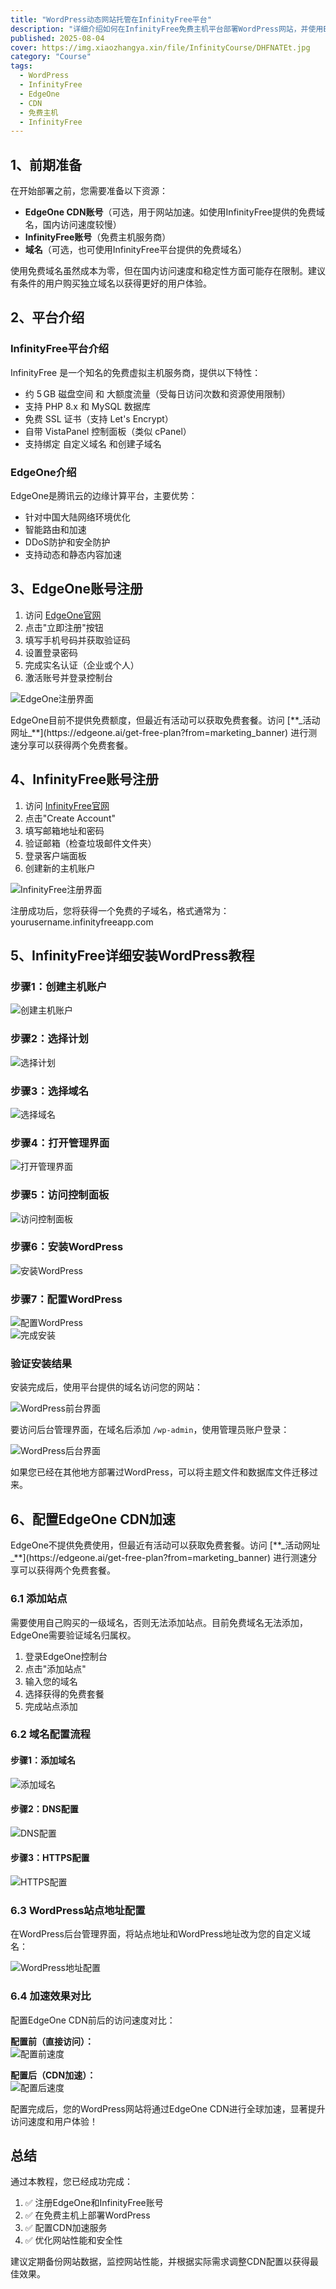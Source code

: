 ```yaml
---
title: "WordPress动态网站托管在InfinityFree平台"  
description: "详细介绍如何在InfinityFree免费主机平台部署WordPress网站，并使用EdgeOne CDN进行加速优化的完整教程"  
published: 2025-08-04
cover: https://img.xiaozhangya.xin/file/InfinityCourse/DHFNATEt.jpg  
category: "Course"
tags:  
  - WordPress  
  - InfinityFree  
  - EdgeOne  
  - CDN  
  - 免费主机
  - InfinityFree
---
```

  
  
## 1、前期准备  
  
在开始部署之前，您需要准备以下资源：  
  
- **EdgeOne CDN账号**（可选，用于网站加速。如使用InfinityFree提供的免费域名，国内访问速度较慢）  
- **InfinityFree账号**（免费主机服务商）  
- **域名**（可选，也可使用InfinityFree平台提供的免费域名）  
  
<Warning>  
使用免费域名虽然成本为零，但在国内访问速度和稳定性方面可能存在限制。建议有条件的用户购买独立域名以获得更好的用户体验。  
</Warning>  
  
## 2、平台介绍  
  
### InfinityFree平台介绍  
  
<LinkCard  
  title="InfinityFree"  
  desc="提供免费PHP主机服务，支持MySQL数据库，适合WordPress等动态网站部署"  
  url="https://www.infinityfree.com/"  
  img="https://img.xiaozhangya.xin/file/Logo/1754280946361_InfinityFree.png"  
/>  
  
InfinityFree 是一个知名的免费虚拟主机服务商，提供以下特性：
- 约 5 GB 磁盘空间 和 大额度流量（受每日访问次数和资源使用限制）
- 支持 PHP 8.x 和 MySQL 数据库
- 免费 SSL 证书（支持 Let's Encrypt）
- 自带 VistaPanel 控制面板（类似 cPanel）
- 支持绑定 自定义域名 和创建子域名

### EdgeOne介绍  
  
<LinkCard  
  title="EdgeOne"  
  desc="腾讯云提供的边缘计算和CDN加速服务"  
  url="https://edgeone.ai"  
  img="/image/icons/edgeone.png"  
/>  
  
EdgeOne是腾讯云的边缘计算平台，主要优势：  
  
- 针对中国大陆网络环境优化  
- 智能路由和加速  
- DDoS防护和安全防护  
- 支持动态和静态内容加速  
  
## 3、EdgeOne账号注册  
  
<Collapse title="EdgeOne注册详细步骤">  
  
1. 访问 [EdgeOne官网](https://edgeone.ai/)  
2. 点击"立即注册"按钮  
3. 填写手机号码并获取验证码  
4. 设置登录密码  
5. 完成实名认证（企业或个人）  
6. 激活账号并登录控制台  
  
</Collapse>  
  
![EdgeOne注册界面](https://img.xiaozhangya.xin/file/InfinityCourse/b2q9Z77p.png)  
  
<Info>  
EdgeOne目前不提供免费额度，但最近有活动可以获取免费套餐。访问 [**_活动网址_**](https://edgeone.ai/get-free-plan?from=marketing_banner) 进行测速分享可以获得两个免费套餐。  
</Info>  
  
## 4、InfinityFree账号注册  
  
<Collapse title="InfinityFree注册详细步骤">  
  
1. 访问 [InfinityFree官网](https://infinityfree.net)  
2. 点击"Create Account"  
3. 填写邮箱地址和密码  
4. 验证邮箱（检查垃圾邮件文件夹）  
5. 登录客户端面板  
6. 创建新的主机账户  
  
</Collapse>  
  
![InfinityFree注册界面](https://img.xiaozhangya.xin/file/InfinityCourse/QnvMuom3.png)  
  
<Success>  
注册成功后，您将获得一个免费的子域名，格式通常为：yourusername.infinityfreeapp.com  
</Success>  
  
## 5、InfinityFree详细安装WordPress教程  
  
<Collapse title="WordPress安装步骤图解">  
  
### 步骤1：创建主机账户  
![创建主机账户](https://img.xiaozhangya.xin/file/InfinityCourse/vT5Snazk.png)  
  
### 步骤2：选择计划  
![选择计划](https://img.xiaozhangya.xin/file/InfinityCourse/XsUPX34t.png)  
  
### 步骤3：选择域名  
![选择域名](https://img.xiaozhangya.xin/file/InfinityCourse/gWkIC4td.png)  
  
### 步骤4：打开管理界面  
![打开管理界面](https://img.xiaozhangya.xin/file/InfinityCourse/TrSQeUGj.png)  
  
### 步骤5：访问控制面板  
![访问控制面板](https://img.xiaozhangya.xin/file/InfinityCourse/qFI4aaLK.png)  
  
### 步骤6：安装WordPress  
![安装WordPress](https://img.xiaozhangya.xin/file/InfinityCourse/5UttNXlO.png)  
  
### 步骤7：配置WordPress  
![配置WordPress](https://img.xiaozhangya.xin/file/InfinityCourse/uVRMXHNZ.png)  
![完成安装](https://img.xiaozhangya.xin/file/InfinityCourse/dYhYYAgn.png)  
  
</Collapse>  
  
### 验证安装结果  
  
安装完成后，使用平台提供的域名访问您的网站：  
  
![WordPress前台界面](https://img.xiaozhangya.xin/file/InfinityCourse/5ErnBN4N.png)  
  
要访问后台管理界面，在域名后添加 `/wp-admin`，使用管理员账户登录：  
  
![WordPress后台界面](https://img.xiaozhangya.xin/file/InfinityCourse/qT1cF4jZ.png)  
  
<Warning>  
如果您已经在其他地方部署过WordPress，可以将主题文件和数据库文件迁移过来。  
</Warning>  
  
## 6、配置EdgeOne CDN加速  
  
<Warning>  
EdgeOne不提供免费使用，但最近有活动可以获取免费套餐。访问 [**_活动网址_**](https://edgeone.ai/get-free-plan?from=marketing_banner) 进行测速分享可以获得两个免费套餐。  
</Warning>  
  
### 6.1 添加站点  
  
<Info>  
需要使用自己购买的一级域名，否则无法添加站点。目前免费域名无法添加，EdgeOne需要验证域名归属权。  
</Info>  
  
1. 登录EdgeOne控制台  
2. 点击"添加站点"  
3. 输入您的域名  
4. 选择获得的免费套餐  
5. 完成站点添加  
  
### 6.2 域名配置流程  
  
<Collapse title="EdgeOne域名配置详细步骤">  
  
#### 步骤1：添加域名  
![添加域名](https://img.xiaozhangya.xin/file/InfinityCourse/sUUArBRX.png)  
  
#### 步骤2：DNS配置  
![DNS配置](https://img.xiaozhangya.xin/file/InfinityCourse/2xvvbStO.png)  
  
#### 步骤3：HTTPS配置  
![HTTPS配置](https://img.xiaozhangya.xin/file/InfinityCourse/WKv1wMt6.png)  
  
</Collapse>  
  
### 6.3 WordPress站点地址配置  
  
在WordPress后台管理界面，将站点地址和WordPress地址改为您的自定义域名：  
  
![WordPress地址配置](https://img.xiaozhangya.xin/file/InfinityCourse/dnYWuL12.png)  
  
### 6.4 加速效果对比  
  
配置EdgeOne CDN前后的访问速度对比：  
  
**配置前（直接访问）：**  
![配置前速度](https://img.xiaozhangya.xin/file/InfinityCourse/dP4BnVHe.png)  
  
**配置后（CDN加速）：**  
![配置后速度](https://img.xiaozhangya.xin/file/InfinityCourse/7FG1LSUl.png)  
  
<Success>  
配置完成后，您的WordPress网站将通过EdgeOne CDN进行全球加速，显著提升访问速度和用户体验！  
</Success>  
  
## 总结  
  
通过本教程，您已经成功完成：  
  
1. ✅ 注册EdgeOne和InfinityFree账号  
2. ✅ 在免费主机上部署WordPress  
3. ✅ 配置CDN加速服务  
4. ✅ 优化网站性能和安全性  
  
<Info>  
建议定期备份网站数据，监控网站性能，并根据实际需求调整CDN配置以获得最佳效果。  
</Info>
